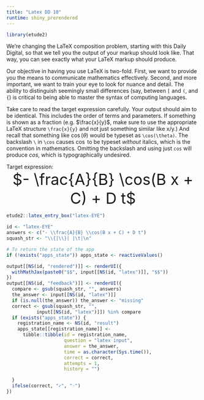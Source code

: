 ```yaml
---
title: "Latex DD 10"
runtime: shiny_prerendered
---
```


```r
library(etude2)
```

We're changing the LaTeX composition problem, starting with this Daily Digital, so that we tell you the output of your markup should look like. That way, you can see exactly what your LaTeX markup should produce.

Our objective in having you use LaTeX is two-fold. First, we want to provide you the means to communicate mathematics effectively. Second, and more important, we want to train your eye to look for nuance and detail. The ability to distinguish seemingly small differences (say, between `[` and `(`, and `{`) is critical to being able to master the syntax of computing languages.

Take care to read the target expression carefully.  Your output should aim to be identical. This includes the order of terms and parameters. If something is shown as a fraction (e.g. $\frac{x}{y}$, make sure to use the appropriate LaTeX structure `\frac{x}{y}` and not just something similar like x/y.) And recall that something like $\cos(\theta)$ would be typeset as `\cos(\theta)`. The backslash `\` in `\cos` causes $\cos$ to be typeset *without* italics, which is the convention in mathematics. Omitting the backslash and using just `cos` will produce $cos$, which is typographically undesired.

Target expression: <div style="font-size: 40px; text-align:center;">
$- \frac{A}{B} \cos(B x + C) + D t$</div>

```r
etude2::latex_entry_box("latex-EYE")
```

```r
id <- "latex-EYE"
answers <- c("- \\frac{A}{B} \\cos(B x + C) + D t")
squash_str <- "\\{|\\}| |\t|\n"

# To return the state of the app
if (!exists("apps_state")) apps_state <- reactiveValues()

output[[NS(id, "rendered")]] <- renderUI({
  withMathJax(paste0("$$", input[[NS(id, "latex")]], "$$"))
})
output[[NS(id, "feedback")]] <- renderUI({
  compare <- gsub(squash_str, "", answers)
  the_answer <- input[[NS(id, "latex")]]
  if (is.null(the_answer)) the_answer <- "missing"
  correct <- gsub(squash_str, "",
           input[[NS(id, "latex")]]) %in% compare
  if (exists("apps_state")) {
    registration_name <- NS(id, "result")
    apps_state[[registration_name]] <-
      tibble::tibble(id = registration_name,
                     question = "latex input",
                     answer = the_answer,
                     time = as.character(Sys.time()),
                     correct = correct,
                     attempts = 1,
                     history = "")

  }
  ifelse(correct, "✓", "☞")
})
```

